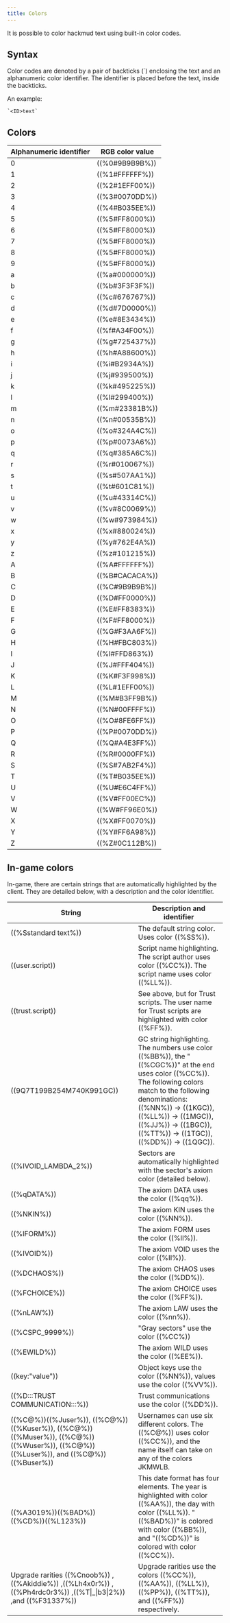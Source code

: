 ```yaml
---
title: Colors
---
```


It is possible to color hackmud text using built-in color codes.

## Syntax

Color codes are denoted by a pair of backticks (`) enclosing the text and an alphanumeric color identifier.
The identifier is placed before the text, inside the backticks.

An example:

```
`<ID>text`
```

## Colors

| Alphanumeric identifier | RGB color value |
| ----------------------- | --------------- |
| 0                       | ((%0#9B9B9B%))  |
| 1                       | ((%1#FFFFFF%))  |
| 2                       | ((%2#1EFF00%))  |
| 3                       | ((%3#0070DD%))  |
| 4                       | ((%4#B035EE%))  |
| 5                       | ((%5#FF8000%))  |
| 6                       | ((%5#FF8000%))  |
| 7                       | ((%5#FF8000%))  |
| 8                       | ((%5#FF8000%))  |
| 9                       | ((%5#FF8000%))  |
| a                       | ((%a#000000%))  |
| b                       | ((%b#3F3F3F%))  |
| c                       | ((%c#676767%))  |
| d                       | ((%d#7D0000%))  |
| e                       | ((%e#8E3434%))  |
| f                       | ((%f#A34F00%))  |
| g                       | ((%g#725437%))  |
| h                       | ((%h#A88600%))  |
| i                       | ((%i#B2934A%))  |
| j                       | ((%j#939500%))  |
| k                       | ((%k#495225%))  |
| l                       | ((%l#299400%))  |
| m                       | ((%m#23381B%))  |
| n                       | ((%n#00535B%))  |
| o                       | ((%o#324A4C%))  |
| p                       | ((%p#0073A6%))  |
| q                       | ((%q#385A6C%))  |
| r                       | ((%r#010067%))  |
| s                       | ((%s#507AA1%))  |
| t                       | ((%t#601C81%))  |
| u                       | ((%u#43314C%))  |
| v                       | ((%v#8C0069%))  |
| w                       | ((%w#973984%))  |
| x                       | ((%x#880024%))  |
| y                       | ((%y#762E4A%))  |
| z                       | ((%z#101215%))  |
| A                       | ((%A#FFFFFF%))  |
| B                       | ((%B#CACACA%))  |
| C                       | ((%C#9B9B9B%))  |
| D                       | ((%D#FF0000%))  |
| E                       | ((%E#FF8383%))  |
| F                       | ((%F#FF8000%))  |
| G                       | ((%G#F3AA6F%))  |
| H                       | ((%H#FBC803%))  |
| I                       | ((%I#FFD863%))  |
| J                       | ((%J#FFF404%))  |
| K                       | ((%K#F3F998%))  |
| L                       | ((%L#1EFF00%))  |
| M                       | ((%M#B3FF9B%))  |
| N                       | ((%N#00FFFF%))  |
| O                       | ((%O#8FE6FF%))  |
| P                       | ((%P#0070DD%))  |
| Q                       | ((%Q#A4E3FF%))  |
| R                       | ((%R#0000FF%))  |
| S                       | ((%S#7AB2F4%))  |
| T                       | ((%T#B035EE%))  |
| U                       | ((%U#E6C4FF%))  |
| V                       | ((%V#FF00EC%))  |
| W                       | ((%W#FF96E0%))  |
| X                       | ((%X#FF0070%))  |
| Y                       | ((%Y#FF6A98%))  |
| Z                       | ((%Z#0C112B%))  |

## In-game colors

In-game, there are certain strings that are automatically highlighted by the client.
They are detailed below, with a description and the color identifier.

| String                                                                                                                           | Description and identifier                                                                                                                                                                                                                                                       |
| -------------------------------------------------------------------------------------------------------------------------------- | -------------------------------------------------------------------------------------------------------------------------------------------------------------------------------------------------------------------------------------------------------------------------------- |
| ((%Sstandard text%))                                                                                                             | The default string color. Uses color ((%SS%)).                                                                                                                                                                                                                                   |
| ((user.script))                                                                                                                  | Script name highlighting. The script author uses color ((%CC%)). The script name uses color ((%LL%)).                                                                                                                                                                            |
| ((trust.script))                                                                                                                 | See above, but for Trust scripts. The user name for Trust scripts are highlighted with color ((%FF%)).                                                                                                                                                                           |
| ((9Q7T199B254M740K991GC))                                                                                                        | GC string highlighting. The numbers use color ((%BB%)), the "((%CGC%))" at the end uses color ((%CC%)). The following colors match to the following denominations: ((%NN%)) -> ((1KGC)), ((%LL%)) -> ((1MGC)), ((%JJ%)) -> ((1BGC)), ((%TT%)) -> ((1TGC)), ((%DD%)) -> ((1QGC)). |
| ((%IVOID_LAMBDA_2%))                                                                                                             | Sectors are automatically highlighted with the sector's axiom color (detailed below).                                                                                                                                                                                            |
| ((%qDATA%))                                                                                                                      | The axiom DATA uses the color ((%qq%)).                                                                                                                                                                                                                                          |
| ((%NKIN%))                                                                                                                       | The axiom KIN uses the color ((%NN%)).                                                                                                                                                                                                                                           |
| ((%lFORM%))                                                                                                                      | The axiom FORM uses the color ((%ll%)).                                                                                                                                                                                                                                          |
| ((%IVOID%))                                                                                                                      | The axiom VOID uses the color ((%II%)).                                                                                                                                                                                                                                          |
| ((%DCHAOS%))                                                                                                                     | The axiom CHAOS uses the color ((%DD%)).                                                                                                                                                                                                                                         |
| ((%FCHOICE%))                                                                                                                    | The axiom CHOICE uses the color ((%FF%)).                                                                                                                                                                                                                                        |
| ((%nLAW%))                                                                                                                       | The axiom LAW uses the color ((%nn%)).                                                                                                                                                                                                                                           |
| ((%CSPC_9999%))                                                                                                                  | "Gray sectors" use the color ((%CC%))                                                                                                                                                                                                                                            |
| ((%EWILD%))                                                                                                                      | The axiom WILD uses the color ((%EE%)).                                                                                                                                                                                                                                          |
| ((key:"value"))                                                                                                                  | Object keys use the color ((%NN%)), values use the color ((%VV%)).                                                                                                                                                                                                               |
| ((%D:::TRUST COMMUNICATION:::%))                                                                                                 | Trust communications use the color ((%DD%)).                                                                                                                                                                                                                                     |
| ((%C@%))((%Juser%)), ((%C@%))((%Kuser%)), ((%C@%))((%Muser%)), ((%C@%))((%Wuser%)), ((%C@%))((%Luser%)), and ((%C@%))((%Buser%)) | Usernames can use six different colors. The ((%C@%)) uses color ((%CC%)), and the name itself can take on any of the colors JKMWLB.                                                                                                                                              |
| ((%A3019%))((%BAD%)) ((%CD%))((%L123%))                                                                                          | This date format has four elements. The year is highlighted with color ((%AA%)), the day with color ((%LL%)). "((%BAD%))" is colored with color ((%BB%)), and "((%CD%))" is colored with color ((%CC%)).                                                                         |
| Upgrade rarities ((%Cnoob%)) ,((%Akiddie%)) ,((%Lh4x0r%)) ,((%Ph4rdc0r3%)) ,((%T\|\_\|b3\|2%)) ,and ((%F31337%))                 | Upgrade rarities use the colors ((%CC%)), ((%AA%)), ((%LL%)), ((%PP%)), ((%TT%)), and ((%FF%)) respectively.                                                                                                                                                                     |
